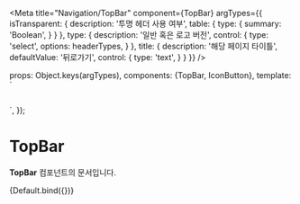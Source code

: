 
<Meta
  title="Navigation/TopBar"
  component={TopBar}
  argTypes={{
    isTransparent: {
      description: '투명 헤더 사용 여부',
      table: {
        type: {
          summary: 'Boolean',
        }
      }
    },
    type: {
      description: '일반 혹은 로고 버전',
      control: {
        type: 'select',
        options: headerTypes,
      }
    },
	  title: {
		  description: '해당 페이지 타이틀',
		  defaultValue: '뒤로가기',
		  control: {
			  type: 'text',
		  }
	  }
  }}
/>

  props: Object.keys(argTypes),
  components: {TopBar, IconButton},
  template: `
    <div style="width: 100%; display: flex; justify-content: center">
      <div style="width: 375px" :style="{backgroundColor : isTransparent ? 'black' : 'white' }">
        <TopBar :is-transparent="isTransparent" :type="type" :title="title" style="position: relative" >
          <template v-slot:actions>
            <IconButton icon-name="IconSearchLargeLine" size="medium" color="info" />
            <IconButton icon-name="IconBookmarkLargeLine" size="medium" color="info" />
            <IconButton icon-name="IconAlarmLargeLine" size="medium" color="info" />
          </template>
        </TopBar>
  </div>
</div>`,
});


# TopBar

**TopBar** 컴포넌트의 문서입니다.

<Story name="Default" height="100px">
  {Default.bind({})}
</Story>

<ArgsTable story="Default" />